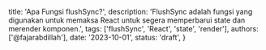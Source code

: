   title: 'Apa Fungsi flushSync?',
  description: 'FlushSync adalah fungsi yang digunakan untuk memaksa React untuk segera memperbarui state dan merender komponen.',
  tags: ['flushSync', 'React', 'state', 'render'],
  authors: ['@fajarabdillah'],
  date: '2023-10-01',
  status: 'draft',
}